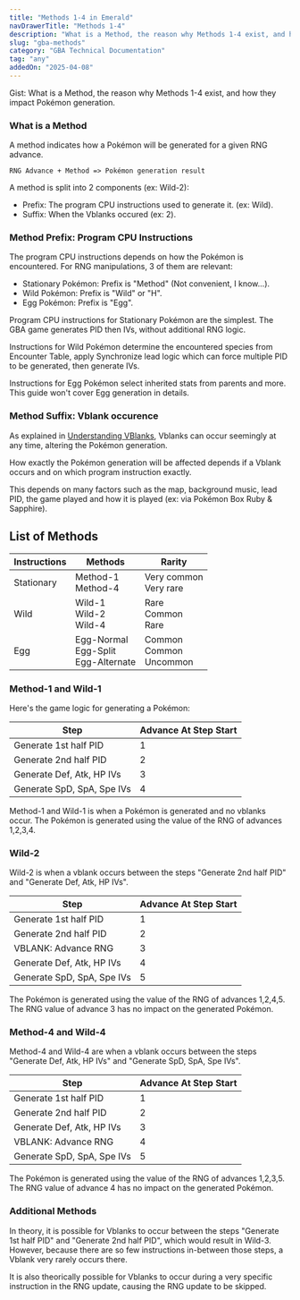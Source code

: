 ```yaml
---
title: "Methods 1-4 in Emerald"
navDrawerTitle: "Methods 1-4"
description: "What is a Method, the reason why Methods 1-4 exist, and how they impact Pokémon generation."
slug: "gba-methods"
category: "GBA Technical Documentation"
tag: "any"
addedOn: "2025-04-08"
---
```


<Gist>
  Gist: What is a Method, the reason why Methods 1-4 exist, and how they impact
  Pokémon generation.
</Gist>

### What is a Method

A method indicates how a Pokémon will be generated for a given RNG advance.

`RNG Advance + Method => Pokémon generation result`

A method is split into 2 components (ex: Wild-2):

- Prefix: The program CPU instructions used to generate it. (ex: Wild).
- Suffix: When the Vblanks occured (ex: 2).

### Method Prefix: Program CPU Instructions

The program CPU instructions depends on how the Pokémon is encountered. For RNG manipulations, 3 of them are relevant:

- Stationary Pokémon: Prefix is "Method" (Not convenient, I know...).
- Wild Pokémon: Prefix is "Wild" or "H".
- Egg Pokémon: Prefix is "Egg".

Program CPU instructions for Stationary Pokémon are the simplest. The GBA game generates PID then IVs, without additional RNG logic.

Instructions for Wild Pokémon determine the encountered species from Encounter Table, apply Synchronize lead logic which can force multiple PID to be generated, then generate IVs.

Instructions for Egg Pokémon select inherited stats from parents and more. This guide won't cover Egg generation in details.

### Method Suffix: Vblank occurence

As explained in [Understanding VBlanks](/gba-vblank), Vblanks can occur seemingly at any time, altering the Pokémon generation.

How exactly the Pokémon generation will be affected depends if a Vblank occurs and on which program instruction exactly.

This depends on many factors such as the map, background music, lead PID, the game played and how it is played (ex: via Pokémon Box Ruby & Sapphire).

## List of Methods

| Instructions | Methods                                    | Rarity                                  |
| ------------ | ------------------------------------------ | --------------------------------------- |
| Stationary   | Method-1<br/>Method-4                      | Very common<br/>Very rare               |
| Wild         | Wild-1<br/>Wild-2<br/>Wild-4               | Rare<br/>Common<br/>Rare |
| Egg          | Egg-Normal<br/>Egg-Split<br/>Egg-Alternate | Common<br/>Common<br/>Uncommon          |

### Method-1 and Wild-1

Here's the game logic for generating a Pokémon:

| Step                       | Advance At Step Start |
| -------------------------- | --------------------- |
| Generate 1st half PID      | 1                     |
| Generate 2nd half PID      | 2                     |
| Generate Def, Atk, HP IVs  | 3                     |
| Generate SpD, SpA, Spe IVs | 4                     |

Method-1 and Wild-1 is when a Pokémon is generated and no vblanks occur. The Pokémon is generated using the value of the RNG of advances 1,2,3,4.

### Wild-2

Wild-2 is when a vblank occurs between the steps "Generate 2nd half PID" and "Generate Def, Atk, HP IVs".

| Step                                                  | Advance At Step Start               |
| ----------------------------------------------------- | ----------------------------------- |
| Generate 1st half PID                                 | 1                                   |
| Generate 2nd half PID                                 | 2                                   |
| <Text color="Green" strong>VBLANK: Advance RNG</Text> | <Text color="Green" strong>3</Text> |
| Generate Def, Atk, HP IVs                             | <Text strong>4</Text>               |
| Generate SpD, SpA, Spe IVs                            | <Text strong>5</Text>               |

The Pokémon is generated using the value of the RNG of advances 1,2,4,5. The RNG value of advance 3 has no impact on the generated Pokémon.

### Method-4 and Wild-4

Method-4 and Wild-4 are when a vblank occurs between the steps "Generate Def, Atk, HP IVs" and "Generate SpD, SpA, Spe IVs".

| Step                                                  | Advance At Step Start               |
| ----------------------------------------------------- | ----------------------------------- |
| Generate 1st half PID                                 | 1                                   |
| Generate 2nd half PID                                 | 2                                   |
| Generate Def, Atk, HP IVs                             | 3                                   |
| <Text color="Green" strong>VBLANK: Advance RNG</Text> | <Text color="Green" strong>4</Text> |
| Generate SpD, SpA, Spe IVs                            | <Text strong>5</Text>               |

The Pokémon is generated using the value of the RNG of advances 1,2,3,5. The RNG value of advance 4 has no impact on the generated Pokémon.

### Additional Methods

In theory, it is possible for Vblanks to occur between the steps "Generate 1st half PID" and "Generate 2nd half PID", which would result in Wild-3.
However, because there are so few instructions in-between those steps, a Vblank very rarely occurs there.

It is also theorically possible for Vblanks to occur during a very specific instruction in the RNG update, causing the RNG update to be skipped.
